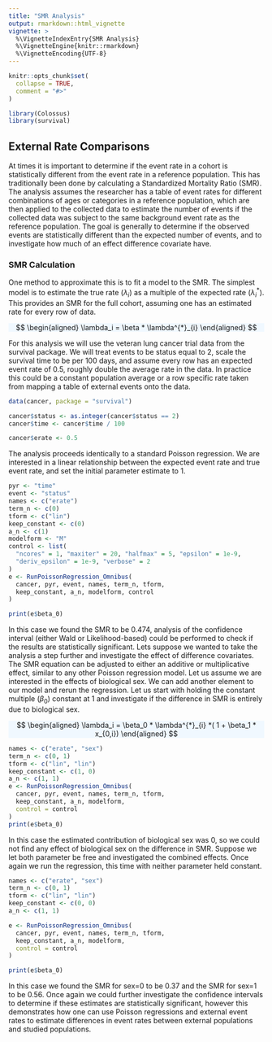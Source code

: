 ```yaml
---
title: "SMR Analysis"
output: rmarkdown::html_vignette
vignette: >
  %\VignetteIndexEntry{SMR Analysis}
  %\VignetteEngine{knitr::rmarkdown}
  %\VignetteEncoding{UTF-8}
---
```


```r
knitr::opts_chunk$set(
  collapse = TRUE,
  comment = "#>"
)
```

```r
library(Colossus)
library(survival)
```

## External Rate Comparisons

At times it is important to determine if the event rate in a cohort is statistically different from the event rate in a reference population. This has traditionally been done by calculating a Standardized Mortality Ratio (SMR). The analysis assumes the researcher has a table of event rates for different combinations of ages or categories in a reference population, which are then applied to the collected data to estimate the number of events if the collected data was subject to the same background event rate as the reference population. The goal is generally to determine if the observed events are statistically different than the expected number of events, and to investigate how much of an effect difference covariate have.

### SMR Calculation

One method to approximate this is to fit a model to the SMR. The simplest model is to estimate the true rate ($\lambda_i$) as a multiple of the expected rate ($\lambda^{*}_{i}$). This provides an SMR for the full cohort, assuming one has an estimated rate for every row of data.

<p class="text-center" style="background-color: aliceblue">
$$
\begin{aligned}
    \lambda_i = \beta * \lambda^{*}_{i}
\end{aligned}
$$
</p>

For this analysis we will use the veteran lung cancer trial data from the survival package. We will treat events to be status equal to 2, scale the survival time to be per 100 days, and assume every row has an expected event rate of 0.5, roughly double the average rate in the data. In practice this could be a constant population average or a row specific rate taken from mapping a table of external events onto the data.

```r
data(cancer, package = "survival")

cancer$status <- as.integer(cancer$status == 2)
cancer$time <- cancer$time / 100

cancer$erate <- 0.5
```

The analysis proceeds identically to a standard Poisson regression. We are interested in a linear relationship between the expected event rate and true event rate, and set the initial parameter estimate to 1.

```r
pyr <- "time"
event <- "status"
names <- c("erate")
term_n <- c(0)
tform <- c("lin")
keep_constant <- c(0)
a_n <- c(1)
modelform <- "M"
control <- list(
  "ncores" = 1, "maxiter" = 20, "halfmax" = 5, "epsilon" = 1e-9,
  "deriv_epsilon" = 1e-9, "verbose" = 2
)
e <- RunPoissonRegression_Omnibus(
  cancer, pyr, event, names, term_n, tform,
  keep_constant, a_n, modelform, control
)

print(e$beta_0)
```

In this case we found the SMR to be 0.474, analysis of the confidence interval (either Wald or Likelihood-based) could be performed to check if the results are statistically significant. Lets suppose we wanted to take the analysis a step further and investigate the effect of difference covariates. The SMR equation can be adjusted to either an additive or multiplicative effect, similar to any other Poisson regression model. Let us assume we are interested in the effects of biological sex. We can add another element to our model and rerun the regression. Let us start with holding the constant multiple ($\beta_0$) constant at 1 and investigate if the difference in SMR is entirely due to biological sex.

<p class="text-center" style="background-color: aliceblue">
$$
\begin{aligned}
    \lambda_i = \beta_0 * \lambda^{*}_{i} *( 1 + \beta_1 * x_{0,i})
\end{aligned}
$$
</p>

```r
names <- c("erate", "sex")
term_n <- c(0, 1)
tform <- c("lin", "lin")
keep_constant <- c(1, 0)
a_n <- c(1, 1)
e <- RunPoissonRegression_Omnibus(
  cancer, pyr, event, names, term_n, tform,
  keep_constant, a_n, modelform,
  control = control
)
print(e$beta_0)
```

In this case the estimated contribution of biological sex was 0, so we could not find any effect of biological sex on the difference in SMR. Suppose we let both parameter be free and investigated the combined effects. Once again we run the regression, this time with neither parameter held constant.

```r
names <- c("erate", "sex")
term_n <- c(0, 1)
tform <- c("lin", "lin")
keep_constant <- c(0, 0)
a_n <- c(1, 1)

e <- RunPoissonRegression_Omnibus(
  cancer, pyr, event, names, term_n, tform,
  keep_constant, a_n, modelform,
  control = control
)

print(e$beta_0)
```
In this case we found the SMR for sex=0 to be 0.37 and the SMR for sex=1 to be 0.56. Once again we could further investigate the confidence intervals to determine if these estimates are statistically significant, however this demonstrates how one can use Poisson regressions and external event rates to estimate differences in event rates between external populations and studied populations.

